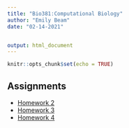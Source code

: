 ```yaml
---
title: "Bio381:Computational Biology"
author: "Emily Beam"
date: "02-14-2021"


output: html_document
---
```


```r
knitr::opts_chunk$set(echo = TRUE)
```

## Assignments

- [Homework 2](homework_02.html)
- [Homework 3](homework_03.html)
- [Homework 4](homework_04_typora.html)



